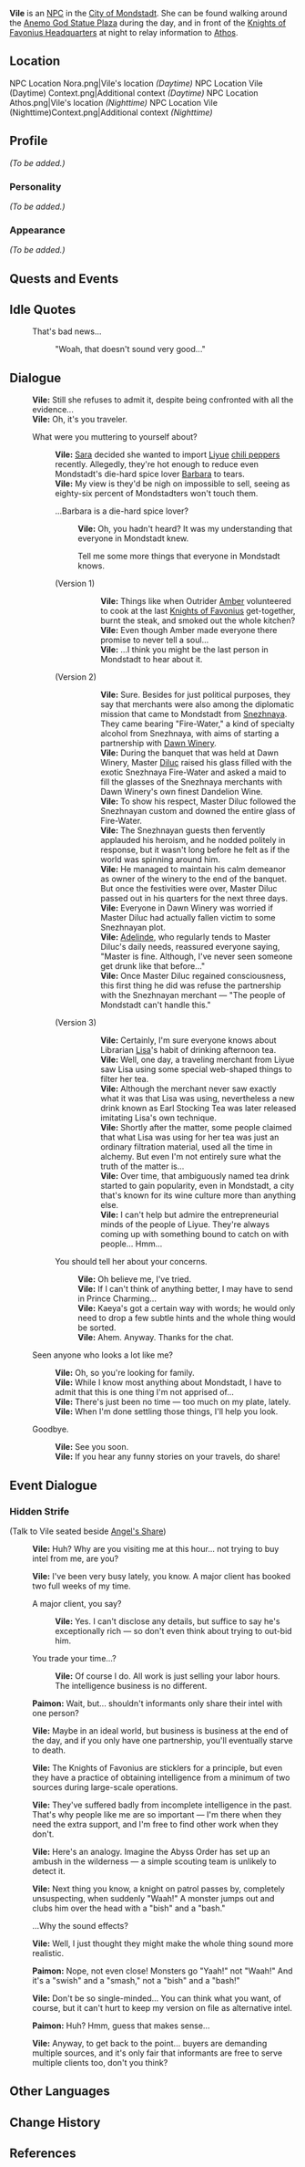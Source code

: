 {{Meta
<!-- REMOVE THIS TEMPLATE AFTER ADDING MISSING INFO -->
|missing_NPC_profile  = yes
}}
{{Character Infobox
|type             = NPC
|image            = NPC Vile.png
|region           = Mondstadt
|title            = Informant
|voiceEN          = [https://jenniferlosi.com/ Jennifer Losi]<ref>Twitter: [https://twitter.com/JenLosi/status/1326965079602958336 EN VA Self Announcement]</ref>
|voiceJP          = [http://amuleto.jp/talents/hatorimami.html Hatori Mami ({{ja|羽鳥 まみ}})]<ref name="Hatori Mami">Amuleto: [http://amuleto.jp/talents/hatorimami.html JP VA's Profile]</ref>
}}
'''Vile''' is an [[NPC]] in the [[City of Mondstadt]]. She can be found walking around the [[Anemo God Statue Plaza]] during the day, and in front of the [[Knights of Favonius Headquarters]] at night to relay information to [[Athos]].

==Location==
<gallery>
NPC Location Nora.png|Vile's location ''(Daytime)'' <!--same as nora-->
NPC Location Vile (Daytime) Context.png|Additional context ''(Daytime)''
NPC Location Athos.png|Vile's location ''(Nighttime)'' <!--same location as athos-->
NPC Location Vile (Nighttime)Context.png|Additional context ''(Nighttime)''
</gallery>

==Profile==
<!-- detailed story/lore information goes here -->
''(To be added.)''

===Personality===
''(To be added.)''

===Appearance===
''(To be added.)''

==Quests and Events==
{{Quests and Events
|A Surprise Gift=Vile's version}}

==Idle Quotes==
{{Dialogue start}}
: {{DIcon|Idle}} That's bad news...
:: {{A|VO Vile 01.ogg}} "Woah, that doesn't sound very good..."
{{Dialogue end}}

==Dialogue==
{{Dialogue start}}
:'''Vile:''' Still she refuses to admit it, despite being confronted with all the evidence...
:'''Vile:''' Oh, it's you traveler.
:{{DIcon}} What were you muttering to yourself about?
::'''Vile:''' [[Sara]] decided she wanted to import [[Liyue]] [[Jueyun Chili|chili peppers]] recently. Allegedly, they're hot enough to reduce even Mondstadt's die-hard spice lover [[Barbara]] to tears.
::'''Vile:''' My view is they'd be nigh on impossible to sell, seeing as eighty-six percent of Mondstadters won't touch them.
::{{DIcon}} ...Barbara is a die-hard spice lover?
:::'''Vile:''' Oh, you hadn't heard? It was my understanding that everyone in Mondstadt knew.
:::{{DIcon}} Tell me some more things that everyone in Mondstadt knows.
::;(Version 1)
::::'''Vile:''' Things like when Outrider [[Amber]] volunteered to cook at the last [[Knights of Favonius]] get-together, burnt the steak, and smoked out the whole kitchen?
::::'''Vile:''' Even though Amber made everyone there promise to never tell a soul...
::::'''Vile:''' ...I think you might be the last person in Mondstadt to hear about it.
::;(Version 2)
::::'''Vile:''' Sure. Besides for just political purposes, they say that merchants were also among the diplomatic mission that came to Mondstadt from [[Snezhnaya]]. They came bearing "Fire-Water," a kind of specialty alcohol from Snezhnaya, with aims of starting a partnership with [[Dawn Winery]].
::::'''Vile:''' During the banquet that was held at Dawn Winery, Master [[Diluc]] raised his glass filled with the exotic Snezhnaya Fire-Water and asked a maid to fill the glasses of the Snezhnaya merchants with Dawn Winery's own finest Dandelion Wine.
::::'''Vile:''' To show his respect, Master Diluc followed the Snezhnayan custom and downed the entire glass of Fire-Water.
::::'''Vile:''' The Snezhnayan guests then fervently applauded his heroism, and he nodded politely in response, but it wasn't long before he felt as if the world was spinning around him.
::::'''Vile:''' He managed to maintain his calm demeanor as owner of the winery to the end of the banquet. But once the festivities were over, Master Diluc passed out in his quarters for the next three days.
::::'''Vile:''' Everyone in Dawn Winery was worried if Master Diluc had actually fallen victim to some Snezhnayan plot.
::::'''Vile:''' [[Adelinde]], who regularly tends to Master Diluc's daily needs, reassured everyone saying, "Master is fine. Although, I've never seen someone get drunk like that before..."
::::'''Vile:''' Once Master Diluc regained consciousness, this first thing he did was refuse the partnership with the Snezhnayan merchant &mdash; "The people of Mondstadt can't handle this."
::;(Version 3)
::::'''Vile:''' Certainly, I'm sure everyone knows about Librarian [[Lisa]]'s habit of drinking afternoon tea.
::::'''Vile:''' Well, one day, a traveling merchant from Liyue saw Lisa using some special web-shaped things to filter her tea.
::::'''Vile:''' Although the merchant never saw exactly what it was that Lisa was using, nevertheless a new drink known as Earl Stocking Tea was later released imitating Lisa's own technique.
::::'''Vile:''' Shortly after the matter, some people claimed that what Lisa was using for her tea was just an ordinary filtration material, used all the time in alchemy. But even I'm not entirely sure what the truth of the matter is...
::::'''Vile:''' Over time, that ambiguously named tea drink started to gain popularity, even in Mondstadt, a city that's known for its wine culture more than anything else.
::::'''Vile:''' I can't help but admire the entrepreneurial minds of the people of Liyue. They're always coming up with something bound to catch on with people... Hmm...
::{{DIcon}} You should tell her about your concerns.
:::'''Vile:''' Oh believe me, I've tried.
:::'''Vile:''' If I can't think of anything better, I may have to send in Prince Charming...
:::'''Vile:''' Kaeya's got a certain way with words; he would only need to drop a few subtle hints and the whole thing would be sorted.
:::'''Vile:''' Ahem. Anyway. Thanks for the chat.
:{{DIcon}} Seen anyone who looks a lot like me?
::'''Vile:''' Oh, so you're looking for family.
::'''Vile:''' While I know most anything about Mondstadt, I have to admit that this is one thing I'm not apprised of...
::'''Vile:''' There's just been no time &mdash; too much on my plate, lately.
::'''Vile:''' When I'm done settling those things, I'll help you look.
:{{DIcon}} Goodbye.
::'''Vile:''' See you soon.
::'''Vile:''' If you hear any funny stories on your travels, do share!
{{Dialogue end}}

==Event Dialogue==
===Hidden Strife===
{{Dialogue start}}
;(Talk to Vile seated beside [[Angel's Share]])
:{{A|vo hyeq002 9 vile 01.ogg}} '''Vile:''' Huh? Why are you visiting me at this hour... not trying to buy intel from me, are you?
:{{A|vo hyeq002 9 vile 02.ogg}} '''Vile:''' I've been very busy lately, you know. A major client has booked two full weeks of my time.
:{{DIcon}} A major client, you say?
::{{A|vo hyeq002 9 vile 03a.ogg}} '''Vile:''' Yes. I can't disclose any details, but suffice to say he's exceptionally rich &mdash; so don't even think about trying to out-bid him.
:{{DIcon}} You trade your time...?
::{{A|vo hyeq002 9 vile 03b.ogg}} '''Vile:''' Of course I do. All work is just selling your labor hours. The intelligence business is no different.
:{{A|vo hyeq002 9 paimon 01.ogg}} '''Paimon:''' Wait, but... shouldn't informants only share their intel with one person?
:{{A|vo hyeq002 9 vile 04.ogg}} '''Vile:''' Maybe in an ideal world, but business is business at the end of the day, and if you only have one partnership, you'll eventually starve to death.
:{{A|vo hyeq002 9 vile 05.ogg}} '''Vile:''' The Knights of Favonius are sticklers for a principle, but even they have a practice of obtaining intelligence from a minimum of two sources during large-scale operations.
:{{A|vo hyeq002 9 vile 06.ogg}} '''Vile:''' They've suffered badly from incomplete intelligence in the past. That's why people like me are so important &mdash; I'm there when they need the extra support, and I'm free to find other work when they don't.
:{{A|vo hyeq002 9 vile 07.ogg}} '''Vile:''' Here's an analogy. Imagine the Abyss Order has set up an ambush in the wilderness &mdash; a simple scouting team is unlikely to detect it.
:{{A|vo hyeq002 9 vile 08.ogg}} '''Vile:''' Next thing you know, a knight on patrol passes by, completely unsuspecting, when suddenly "Waah!" A monster jumps out and clubs him over the head with a "bish" and a "bash."
:{{DIcon}} ...Why the sound effects?
:{{A|vo hyeq002 9 vile 09.ogg}} '''Vile:''' Well, I just thought they might make the whole thing sound more realistic.
:{{A|vo hyeq002 9 paimon 02.ogg}} '''Paimon:''' Nope, not even close! Monsters go "Yaah!" not "Waah!" And it's a "swish" and a "smash," not a "bish" and a "bash!"
:{{A|vo hyeq002 9 vile 10.ogg}} '''Vile:''' Don't be so single-minded... You can think what you want, of course, but it can't hurt to keep my version on file as alternative intel.
:{{A|vo hyeq002 9 paimon 03.ogg}} '''Paimon:''' Huh? Hmm, guess that makes sense...
:{{A|vo hyeq002 9 vile 11.ogg}} '''Vile:''' Anyway, to get back to the point... buyers are demanding multiple sources, and it's only fair that informants are free to serve multiple clients too, don't you think?
{{Dialogue end}}

==Other Languages==
{{Other Languages
|default_hidden = 1
|en      = Vile
|zhs     = 薇尔
|zhs_rm  = Wēi'ěr
|zht     = 薇爾
|zht_rm  = Wéi'ěr
|ja      = ヴァル
|ja_rm   = Varu
|ko      = 베일
|ko_rm   = Beil
|es      = Vile
|fr      = Val
|ru      = Вэл
|th      = Vile
|vi      = Vile
|de      = Vile
|id      = Vile
|pt      = Vile
|tr      = Vile
|it      = Vile
}}

==Change History==
{{Change History|1.0}}

==References==
{{Reflist}}